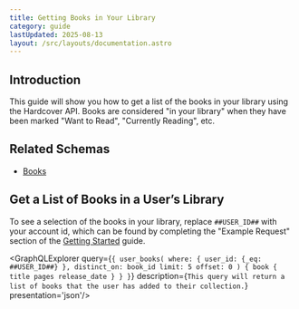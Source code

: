 ```yaml
---
title: Getting Books in Your Library
category: guide
lastUpdated: 2025-08-13
layout: /src/layouts/documentation.astro
---
```


## Introduction

This guide will show you how to get a list of the books in your library using the Hardcover API. Books are considered "in your library" when they have been marked "Want to Read", "Currently Reading", etc.

## Related Schemas

- [Books](../../api/graphql/schemas/books)

## Get a List of Books in a User’s Library

To see a selection of the books in your library, replace `##USER_ID##` with your account id, which can be found by completing the "Example Request" section of the [Getting Started](../../api/getting-started) guide.

<GraphQLExplorer query={`
{
      user_books(
            where: {
                user_id: {_eq: ##USER_ID##}
            },
            distinct_on: book_id
            limit: 5
            offset: 0
      ) {
        book {
              title
              pages
              release_date
        }
      }
}
`} description={`
    This query will return a list of books that the user has added to their collection.
`} presentation='json'/>